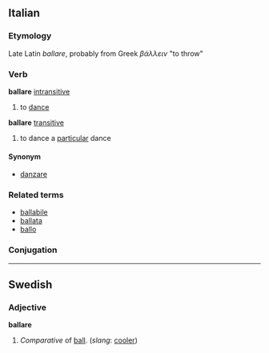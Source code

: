 ==Italian==
===Etymology===
Late Latin ''ballare'', probably from Greek ''βάλλειν'' "to throw"
===Verb===
'''ballare''' [[intransitive]]
#to [[dance]]

'''ballare''' [[transitive]]
#to dance a [[particular]] dance

====Synonym====
*[[danzare]]

===Related terms===
*[[ballabile]]
*[[ballata]]
*[[ballo]]

===Conjugation===
{{it-conj-are|ball|avere}}

----

==Swedish==
===Adjective===
'''ballare'''
#''Comparative'' of [[ball#Swedish|ball]]. (''slang'': [[cool]]er)